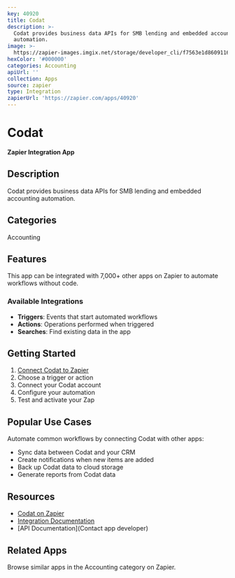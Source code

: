 ```yaml
---
key: 40920
title: Codat
description: >-
  Codat provides business data APIs for SMB lending and embedded accounting
  automation.
image: >-
  https://zapier-images.imgix.net/storage/developer_cli/f7563e1d86091163a15d846cd266c092.png?auto=format%2Ccompress&ixlib=python-3.0.0&q=50
hexColor: '#000000'
categories: Accounting
apiUrl: ''
collection: Apps
source: zapier
type: Integration
zapierUrl: 'https://zapier.com/apps/40920'
---
```

# Codat

**Zapier Integration App**

## Description

Codat provides business data APIs for SMB lending and embedded accounting automation.

## Categories

Accounting

## Features

This app can be integrated with 7,000+ other apps on Zapier to automate workflows without code.

### Available Integrations

- **Triggers**: Events that start automated workflows
- **Actions**: Operations performed when triggered
- **Searches**: Find existing data in the app

## Getting Started

1. [Connect Codat to Zapier](https://zapier.com/apps/40920)
2. Choose a trigger or action
3. Connect your Codat account
4. Configure your automation
5. Test and activate your Zap

## Popular Use Cases

Automate common workflows by connecting Codat with other apps:

- Sync data between Codat and your CRM
- Create notifications when new items are added
- Back up Codat data to cloud storage
- Generate reports from Codat data

## Resources

- [Codat on Zapier](https://zapier.com/apps/40920)
- [Integration Documentation](https://zapier.com/apps/40920/integrations)
- [API Documentation](Contact app developer)

## Related Apps

Browse similar apps in the Accounting category on Zapier.

